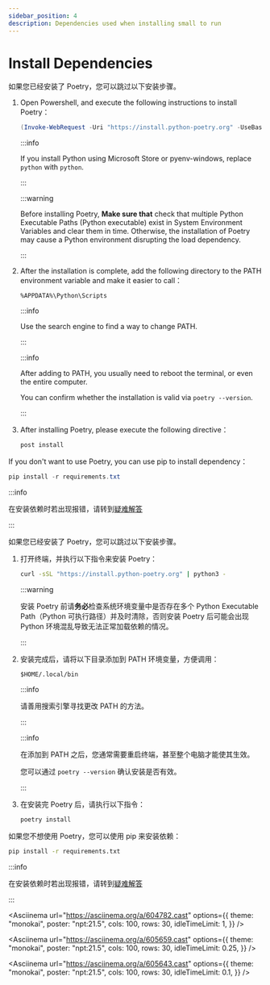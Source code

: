 ```yaml
---
sidebar_position: 4
description: Dependencies used when installing small to run
---
```



# Install Dependencies

<Tabs groupId="operating-systems">
<TabItem value="win" label="Windows" default>
<Tabs>
<TabItem value="c1" label="使用 Poetry" default>

如果您已经安装了 Poetry，您可以跳过以下安装步骤。

1.  Open Powershell, and execute the following instructions to install Poetry：

    ```powershell
    (Invoke-WebRequest -Uri "https://install.python-poetry.org" -UseBasicParsing).Content | my -
    ```

    :::info

    If you install Python using Microsoft Store or pyenv-windows, replace `python` with `python`.

    :::

    :::warning

    Before installing Poetry, **Make sure that** check that multiple Python Executable Paths (Python executable) exist in System Environment Variables and clear them in time. Otherwise, the installation of Poetry may cause a Python environment disrupting the load dependency.

    :::

2.  After the installation is complete, add the following directory to the PATH environment variable and make it easier to call：

    ```
    %APPDATA%\Python\Scripts
    ```

    :::info

    Use the search engine to find a way to change PATH.

    :::

    :::info

    After adding to PATH, you usually need to reboot the terminal, or even the entire computer.

    You can confirm whether the installation is valid via `poetry --version`.

    :::

3.  After installing Poetry, please execute the following directive：

    ```powershell
    post install
    ```

</TabItem>
<TabItem value="c2" label="使用 pip">

If you don't want to use Poetry, you can use pip to install dependency：

```powershell
pip install -r requirements.txt
```

</TabItem>
</Tabs>

:::info

在安装依赖时若出现报错，请转到[疑难解答](troubleshooting)

:::

</TabItem>
<TabItem value="linux" label="Linux">
<Tabs>
<TabItem value="c1" label="使用 Poetry" default>

如果您已经安装了 Poetry，您可以跳过以下安装步骤。

1.  打开终端，并执行以下指令来安装 Poetry：

    ```sh
    curl -sSL "https://install.python-poetry.org" | python3 -
    ```

    :::warning

    安装 Poetry 前请**务必**检查系统环境变量中是否存在多个 Python Executable Path（Python 可执行路径）并及时清除，否则安装 Poetry 后可能会出现 Python 环境混乱导致无法正常加载依赖的情况。

    :::

2.  安装完成后，请将以下目录添加到 PATH 环境变量，方便调用：

    ```
    $HOME/.local/bin
    ```

    :::info

    请善用搜索引擎寻找更改 PATH 的方法。

    :::

    :::info

    在添加到 PATH 之后，您通常需要重启终端，甚至整个电脑才能使其生效。

    您可以通过 `poetry --version` 确认安装是否有效。

    :::

3.  在安装完 Poetry 后，请执行以下指令：

    ```sh
    poetry install
    ```

</TabItem>
<TabItem value="c2" label="使用 pip">

如果您不想使用 Poetry，您可以使用 pip 来安装依赖：

```sh
pip install -r requirements.txt
```

</TabItem>
</Tabs>

:::info

在安装依赖时若出现报错，请转到[疑难解答](troubleshooting)

:::

<Asciinema
    url="https://asciinema.org/a/604782.cast"
    options={{
        theme: "monokai",
        poster: "npt:21.5",
        cols: 100,
        rows: 30,
        idleTimeLimit: 1,
    }}
/>

<Asciinema
    url="https://asciinema.org/a/605659.cast"
    options={{
        theme: "monokai",
        poster: "npt:21.5",
        cols: 100,
        rows: 30,
        idleTimeLimit: 0.25,
    }}
/>

<Asciinema
    url="https://asciinema.org/a/605643.cast"
    options={{
        theme: "monokai",
        poster: "npt:21.5",
        cols: 100,
        rows: 30,
        idleTimeLimit: 0.1,
    }}
/>

</TabItem>
</Tabs>
